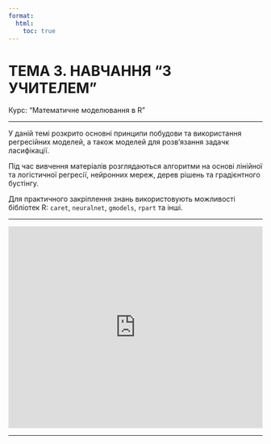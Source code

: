 ```yaml
---
format:
  html:
    toc: true
---
```


# ТЕМА 3. НАВЧАННЯ "З УЧИТЕЛЕМ"

Курс: "Математичне моделювання в R"

---

У даній темі розкрито основні принципи побудови та використання регресійних моделей, а також моделей для розв'язання задачк ласифікації.

Під час вивчення матеріалів розглядаються алгоритми на основі лінійної та логістичної регресії, нейронних мереж, дерев рішень та градієнтного бустінгу.

Для практичного закріплення знань використовують можливості бібліотек R: `caret`, `neuralnet`, `gmodels`, `rpart` та інші.

---

<iframe src="https://onedrive.live.com/embed?cid=0A1340BA71B3F0AA&amp;resid=A1340BA71B3F0AA%214539&amp;authkey=AI_KhHqmSyn5fcE&amp;em=2&amp;wdAr=1.7777777777777777&amp;wdEaaCheck=1" width="100%" height="400px" frameborder="0">Це вбудований документ <a target="_blank" href="https://office.com">Microsoft Office</a> на платформі <a target="_blank" href="https://office.com/webapps">Office</a>.</iframe>

---


